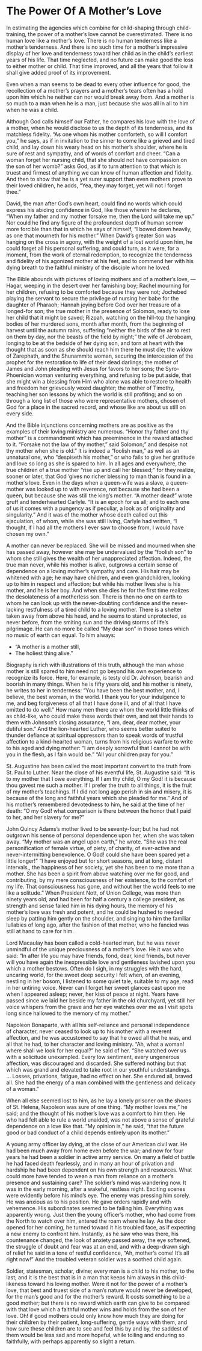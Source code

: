 # The Power Of A Mother's Love

In estimating the agencies which combine for child-shaping through child-training, the power of a mother's love cannot be overestimated. There is no human love like a mother's love. There is no human tenderness like a mother's tenderness. And there is no such time for a mother's impressive display of her love and tenderness toward her child as in the child's earliest years of his life. That time neglected, and no future can make good the loss to either mother or child. That time improved, and all the years that follow it shall give added proof of its improvement.

Even when a man seems to be dead to every other influence for good, the recollection of a mother's prayers and a mother's tears often has a hold upon him which he neither can nor would break away from. And a mother is so much to a man when he is a man, just because she was all in all to him when he was a child.

Although God calls himself our Father, he compares his love with the love of a mother, when he would disclose to us the depth of its tenderness, and its matchless fidelity. "As one whom his mother comforteth, so will I comfort you," he says, as if in invitation to the sinner to come like a grieved and tired child, and lay down his weary head on his mother's shoulder, where he is sure of rest and sympathy, and of words of comfort and cheer. "Can a woman forget her nursing child, that she should not have compassion on the son of her womb?" asks God, as if to turn attention to that which is truest and firmest of anything we can know of human affection and fidelity. And then to show that he is a yet surer support than even mothers prove to their loved children, he adds, "Yea, they may forget, yet will not I forget thee."

David, the man after God's own heart, could find no words which could express his abiding confidence in God, like those wherein he declares, "When my father and my mother forsake me, then the Lord will take me up." Nor could he find any figure of the profoundest depth of human sorrow more forcible than that in which he says of himself, "I bowed down heavily, as one that mourneth for his mother." When David's greater Son was hanging on the cross in agony, with the weight of a lost world upon him, he could forget all his personal suffering, and could turn, as it were, for a moment, from the work of eternal redemption, to recognize the tenderness and fidelity of his agonized mother at his feet, and to commend her with his dying breath to the faithful ministry of the disciple whom he loved.

The Bible abounds with pictures of loving mothers and of a mother's love, — Hagar, weeping in the desert over her famishing boy; Rachel mourning for her children, refusing to be comforted because they were not; Jochebed playing the servant to secure the privilege of nursing her babe for the daughter of Pharaoh; Hannah joying before God over her treasure of a longed-for son; the true mother in the presence of Solomon, ready to lose her child that it might be saved; Rizpah, watching on the hill-top the hanging bodies of her murdered sons, month after month, from the beginning of harvest until the autumn rains, suffering "neither the birds of the air to rest on them by day, nor the beasts of the field by night;" the wife of Jeroboam, longing to be at the bedside of her dying son, and torn at heart with the thought that as soon as she should reach him there he must die; the widow of Zarephath, and the Shunammite woman, securing the intercession of the prophet for the restoration to life of their dead darlings; the mother of James and John pleading with Jesus for favors to her sons; the Syro-Phoenician woman venturing everything, and refusing to be put aside, that she might win a blessing from Him who alone was able to restore to health and freedom her grievously vexed daughter; the mother of Timothy, teaching her son lessons by which the world is still profiting; and so on through a long list of those who were representative mothers, chosen of God for a place in the sacred record, and whose like are about us still on every side.

And the Bible injunctions concerning mothers are as positive as the examples of their loving ministry are numerous. "Honor thy father and thy mother" is a commandment which has preeminence in the reward attached to it. "Forsake not the law of thy mother," said Solomon;" and despise not thy mother when she is old." It is indeed a "foolish man," as well as an unnatural one, who "despiseth his mother," or who fails to give her gratitude and love so long as she is spared to him. In all ages and everywhere, the true children of a true mother "rise up and call her blessed;" for they realize, sooner or later, that God 'gives no richer blessing to man than is found in a mother's love. Even in the days when a queen-wife was a slave, a queen-mother was looked up to with reverence, not because she had been a queen, but because she was still the king's mother. "A mother dead!" wrote gruff and tenderhearted Carlyle. "It is an epoch for us all; and to each one of us it comes with a pungency as if peculiar, a look as of originality and singularity." And it was of the mother whose death called out this ejaculation, of whom, while she was still living, Carlyle had written, "I thought, if I had all the mothers I ever saw to choose from, I would have chosen my own."

A mother can never be replaced. She will be missed and mourned when she has passed away, however she may be undervalued by the "foolish son" to whom she still gives the wealth of her unappreciated affection. Indeed, the true man never, while his mother is alive, outgrows a certain sense of dependence on a loving mother's sympathy and care. His hair may be whitened with age; he may have children, and even grandchildren, looking up to him in respect and affection; but while his mother lives she is his mother, and he is her boy. And when she dies he for the first time realizes the desolateness of a motherless son. There is then no one on earth to whom he can look up with the never-doubting confidence and the never-lacking restfulness of a tired child to a loving mother. There is a shelter taken away from above his head, and he seems to stand unprotected, as never before, from the smiting sun and the driving storms of life's pilgrimage. He can no more be called "My dear son" in those tones which no music of earth can equal. To him always:

::: {.poetry}
- "A mother is a mother still, 
- The holiest thing alive."
:::

Biography is rich with illustrations of this truth, although the man whose mother is still spared to him need not go beyond his own experience to recognize its force. Here, for example, is testy old Dr. Johnson, bearish and boorish in many things. When he is fifty years old, and his mother is ninety, he writes to her in tenderness: "You have been the best mother, and, I believe, the best woman, in the world. I thank you for your indulgence to me, and beg forgiveness of all that I have done ill, and of all that I have omitted to do well." How many men there are whom the world little thinks of as child-like, who could make these words their own, and set their hands to them with Johnson's closing assurance, "I am, dear, dear mother, your dutiful son." And the lion-hearted Luther, who seems better suited to thunder defiance at spiritual oppressors than to speak words of trustful affection to a kind-hearted woman, turns from his religious warfare to write to his aged and dying mother: "I am deeply sorrowful that I cannot be with you in the flesh, as I fain would be." "All your children pray for you."

St. Augustine has been called the most important convert to the truth from St. Paul to Luther. Near the close of his eventful life, St. Augustine said: "It is to my mother that I owe everything. If I am thy child, O my God! it is because thou gavest me such a mother. If I prefer the truth to all things, it is the fruit of my mother's teachings. If I did not long ago perish in sin and misery, it is because of the long and faithful years which she pleaded for me." And of his mother's remembered devotedness to him, he said at the time of her death: "O my God! what comparison is there between the honor that I paid to her, and her slavery for me?"

John Quincy Adams's mother lived to be seventy-four; but he had not outgrown his sense of personal dependence upon her, when she was taken away. "My mother was an angel upon earth," he wrote. "She was the real personification of female virtue, of piety, of charity, of ever-active and never-intermitting benevolence. O God! could she have been spared yet a little longer!" "I have enjoyed but for short seasons, and at long, distant intervals,, the happiness of her society, yet she has been to me more than a mother. She has been a spirit from above watching over me for good, and contributing, by my mere consciousness of her existence, to the comfort of my life. That consciousness has gone, and without her the world feels to me like a solitude." When President Nott, of Union College, was more than ninety years old, and had been for half a century a college president, as strength and sense failed him in his dying hours, the memory of his mother's love was fresh and potent, and he could be hushed to needed sleep by patting him gently on the shoulder, and singing to him the familiar lullabies of long ago, after the fashion of that mother, who he fancied was still at hand to care for him.

Lord Macaulay has been called a cold-hearted man, but he was never unmindful of the unique preciousness of a mother's love. He it was who said: "In after life you may have friends, fond, dear, kind friends, but never will you have again the inexpressible love and gentleness lavished upon you which a mother bestows. Often do I sigh, in my struggles with the hard, uncaring world, for the sweet deep security I felt when, of an evening, nestling in her bosom, I listened to some quiet tale, suitable to my age, read in her untiring voice. Never can I forget her sweet glances cast upon me when I appeared asleep; never, her kiss of peace at night. Years have passed since we laid her beside my father in the old churchyard, yet still her voice whispers from the grave and her eye watches over me as I visit spots long since hallowed to the memory of my mother."

Napoleon Bonaparte, with all his self-reliance and personal independence of character, never ceased to look up to his mother with a reverent affection, and he was accustomed to say that he owed all that he was, and all that he had, to her character and loving ministry. "Ah, what a woman! where shall we look for her equal?" he said of her. "She watched over us with a solicitude unexampled. Every low sentiment, every ungenerous affection, was discouraged and discarded. She suffered nothing but that which was grand and elevated to take root in our youthful understandings. ... Losses, privations, fatigue, had no effect on her. She endured all, braved all. She had the energy of a man combined with the gentleness and delicacy of a woman."

When all else seemed lost to him, as he lay a lonely prisoner on the shores of St. Helena, Napoleon was sure of one thing. "My mother loves me," he said; and the thought of his mother's love was a comfort to him then. He who had felt able to rule a world unaided, was not above a sense of grateful dependence on a love like that. "My opinion is," he said, "that the future good or bad conduct of a child depends entirely upon its mother."

A young army officer lay dying, at the close of our American civil war. He had been much away from home even before the war; and now for four years he had been a soldier in active army service. On many a field of battle he had faced death fearlessly, and in many an hour of privation and hardship he had been dependent on his own strength and resources. What could more have tended to wean a man from reliance on a mother's presence and sustaining care? The soldier's mind was wandering now. It was in the early morning, after a wakeful, restless night. Exciting scenes were evidently before his mind's eye. The enemy was pressing him sorely. He was anxious as to his position. He gave orders rapidly and with vehemence. His subordinates seemed to be failing him. Everything was apparently wrong. Just then the young officer's mother, who had come from the North to watch over him, entered the roam where he lay. As the door opened for her coming, he turned toward it his troubled face, as if expecting a new enemy to confront him. Instantly, as he saw who was there, his countenance changed, the look of anxiety passed away, the eye softened, the struggle of doubt and fear was at an end, and with a deep-drawn sigh of relief he said in a tone of restful confidence, "Ah, mother's come! It's all right now!" And the troubled veteran soldier was a soothed child again.

Soldier, statesman, scholar, divine; every man is a child to his mother, to the last; and it is the best that is in a man that keeps him always in this child-likeness toward his loving mother. Were it not for the power of a mother's love, that best and truest side of a man's nature would never be developed, for the man's good and for the mother's reward. It costs something to be a good mother; but there is no reward which earth can give to be compared with that love which a faithful mother wins and holds from the son of her love. Oh! if good mothers could only know how much they are doing for their children by their patient, long-suffering, gentle ways with them, and how sure these children are to see and feel this by and by, the saddest of them would be less sad and more hopeful, while toiling and enduring so faithfully, with perhaps apparently so slight a return.